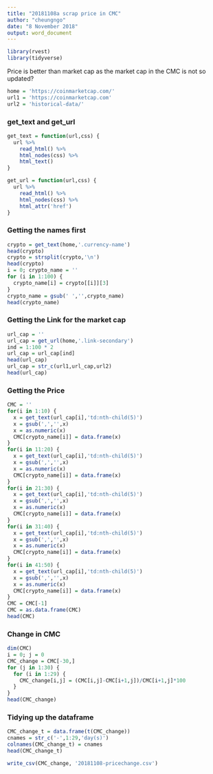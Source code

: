 ```yaml
---
title: "20181108a scrap price in CMC"
author: "cheungngo"
date: "8 November 2018"
output: word_document
---
```


```r
library(rvest)
library(tidyverse)
```

Price is better than market cap as the market cap in the CMC is not so updated?

```r
home = 'https://coinmarketcap.com/'
url1 = 'https://coinmarketcap.com'
url2 = 'historical-data/'
```

### get_text and get_url

```r
get_text = function(url,css) {
  url %>%
    read_html() %>%
    html_nodes(css) %>%
    html_text()
}
```

```r
get_url = function(url,css) {
  url %>%
    read_html() %>%
    html_nodes(css) %>%
    html_attr('href')
}
```

### Getting the names first

```r
crypto = get_text(home,'.currency-name')
head(crypto)
crypto = strsplit(crypto,'\n')
head(crypto)
i = 0; crypto_name = ''
for (i in 1:100) {
  crypto_name[i] = crypto[[i]][3]
}
crypto_name = gsub(' ','',crypto_name)
head(crypto_name)
```

### Getting the Link for the market cap 

```r
url_cap = ''
url_cap = get_url(home,'.link-secondary')
ind = 1:100 * 2
url_cap = url_cap[ind]
head(url_cap)
url_cap = str_c(url1,url_cap,url2)
head(url_cap)
```

### Getting the Price

```r
CMC = ''
for(i in 1:10) {
  x = get_text(url_cap[i],'td:nth-child(5)')
  x = gsub(',','',x)
  x = as.numeric(x)
  CMC[crypto_name[i]] = data.frame(x)
}
for(i in 11:20) {
  x = get_text(url_cap[i],'td:nth-child(5)')
  x = gsub(',','',x)
  x = as.numeric(x)
  CMC[crypto_name[i]] = data.frame(x)
}
for(i in 21:30) {
  x = get_text(url_cap[i],'td:nth-child(5)')
  x = gsub(',','',x)
  x = as.numeric(x)
  CMC[crypto_name[i]] = data.frame(x)
}
for(i in 31:40) {
  x = get_text(url_cap[i],'td:nth-child(5)')
  x = gsub(',','',x)
  x = as.numeric(x)
  CMC[crypto_name[i]] = data.frame(x)
}
for(i in 41:50) {
  x = get_text(url_cap[i],'td:nth-child(5)')
  x = gsub(',','',x)
  x = as.numeric(x)
  CMC[crypto_name[i]] = data.frame(x)
}
CMC = CMC[-1]
CMC = as.data.frame(CMC)
head(CMC)
```

### Change in CMC

```r
dim(CMC)
i = 0; j = 0
CMC_change = CMC[-30,]
for (j in 1:30) {
  for (i in 1:29) {
    CMC_change[i,j] = (CMC[i,j]-CMC[i+1,j])/CMC[i+1,j]*100
  }
}
head(CMC_change)
```

### Tidying up the dataframe

```r
CMC_change_t = data.frame(t(CMC_change))
cnames = str_c('-',1:29,'day(s)')
colnames(CMC_change_t) = cnames
head(CMC_change_t)
```

```r
write_csv(CMC_change, '20181108-pricechange.csv')
```